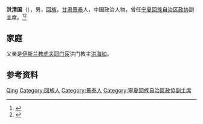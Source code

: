 '''洪清国'''（{{bd|1913年||1995年|}}），男，[[回族|回族]]，[[甘肃|甘肃]][[景泰县|景泰]]人，中国政治人物，曾任[[宁夏回族自治区政协|宁夏回族自治区政协]]副主席。<ref>{{cite book|title=宁夏百科全书|author=《宁夏百科全书》编纂委员会编|publisher=宁夏人民出版社|year=1998|isbn=|location=|page=}}</ref><ref>{{Cite book|title=中华人民共和国职官志|author=何虎生, 李耀东, 向常福主编|publisher=中国社会出版社|year=2003|isbn=9787800883934|location=北京|pages=}}</ref>

== 家庭 ==
父亲是[[伊斯兰教|伊斯兰教]][[虎夫耶门宦|虎夫耶门宦]]洪门教主[[洪海如|洪海如]]。

== 参考资料 ==
{{reflist}}

{{中国人物小作品}}

{{Authority control}}
{{DEFAULTSORT:Hong洪}}
[[Category:洪姓|Qing]]
[[Category:回族人|Category:回族人]]
[[Category:景泰人|Category:景泰人]]
[[Category:寧夏回族自治區政協副主席|Category:寧夏回族自治區政協副主席]]